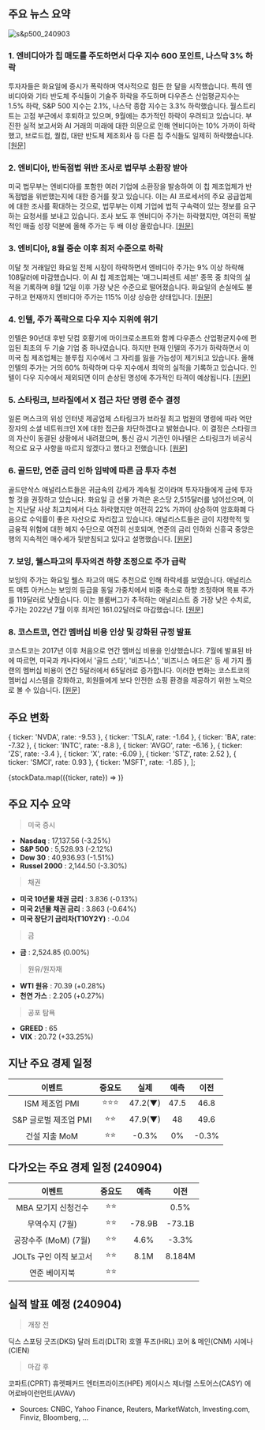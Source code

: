 ## 주요 뉴스 요약

![s&p500_240903](/map/240903.png)

### 1. **엔비디아가 칩 매도를 주도하면서 다우 지수 600 포인트, 나스닥 3% 하락**

투자자들은 화요일에 증시가 폭락하며 역사적으로 힘든 한 달을 시작했습니다. 특히 엔비디아와 기타 반도체 주식들이 기술주 하락을 주도하며 다우존스 산업평균지수는 1.5% 하락, S&P 500 지수는 2.1%, 나스닥 종합 지수는 3.3% 하락했습니다. 월스트리트는 고점 부근에서 후퇴하고 있으며, 9월에는 추가적인 하락이 우려되고 있습니다. 부진한 실적 보고서와 AI 거래의 미래에 대한 의문으로 인해 엔비디아는 10% 가까이 하락했고, 브로드컴, 퀄컴, 대만 반도체 제조회사 등 다른 칩 주식들도 일제히 하락했습니다. [[원문]](https://finance.yahoo.com/news/stock-market-today-dow-slides-600-points-nasdaq-sinks-3-as-nvidia-leads-chip-sell-off-155725785.html)

### 2. **엔비디아, 반독점법 위반 조사로 법무부 소환장 받아**

미국 법무부는 엔비디아를 포함한 여러 기업에 소환장을 발송하여 이 칩 제조업체가 반독점법을 위반했는지에 대한 증거를 찾고 있습니다. 이는 AI 프로세서의 주요 공급업체에 대한 조사를 확대하는 것으로, 법무부는 이제 기업에 법적 구속력이 있는 정보를 요구하는 요청서를 보내고 있습니다. 조사 보도 후 엔비디아 주가는 하락했지만, 여전히 폭발적인 매출 성장 덕분에 올해 주가는 두 배 이상 올랐습니다. [[원문]](https://www.bloomberg.com/news/articles/2024-09-03/nvidia-gets-doj-subpoena-in-escalating-antitrust-investigation?srnd=homepage-americas)

### 3. **엔비디아, 8월 중순 이후 최저 수준으로 하락**

이달 첫 거래일인 화요일 전체 시장이 하락하면서 엔비디아 주가는 9% 이상 하락해 108달러에 마감했습니다. 이 AI 칩 제조업체는 '매그니피센트 세븐' 종목 중 최악의 실적을 기록하며 8월 12일 이후 가장 낮은 수준으로 떨어졌습니다. 화요일의 손실에도 불구하고 현재까지 엔비디아 주가는 115% 이상 상승한 상태입니다. [[원문]](https://finance.yahoo.com/news/nvidia-stock-tumbles-9-to-lowest-level-since-mid-august-173835576.html)

### 4. **인텔, 주가 폭락으로 다우 지수 지위에 위기**

인텔은 90년대 후반 닷컴 호황기에 마이크로소프트와 함께 다우존스 산업평균지수에 편입된 최초의 두 기술 기업 중 하나였습니다. 하지만 현재 인텔의 주가가 하락하면서 이 미국 칩 제조업체는 블루칩 지수에서 그 자리를 잃을 가능성이 제기되고 있습니다. 올해 인텔의 주가는 거의 60% 하락하며 다우 지수에서 최악의 실적을 기록하고 있습니다. 인텔이 다우 지수에서 제외되면 이미 손상된 명성에 추가적인 타격이 예상됩니다. [[원문]](https://www.reuters.com/technology/intels-dow-status-under-threat-struggling-chipmakers-shares-plunge-2024-09-03/)

### 5. **스타링크, 브라질에서 X 접근 차단 명령 준수 결정**

일론 머스크의 위성 인터넷 제공업체 스타링크가 브라질 최고 법원의 명령에 따라 억만장자의 소셜 네트워크인 X에 대한 접근을 차단하겠다고 밝혔습니다. 이 결정은 스타링크의 자산이 동결된 상황에서 내려졌으며, 통신 감시 기관인 아나텔은 스타링크가 비공식적으로 요구 사항을 따르지 않겠다고 했다고 전했습니다. [[원문]](https://www.bloomberg.com/news/articles/2024-09-03/musk-s-starlink-backs-down-vows-to-comply-and-block-x-in-brazil?srnd=homepage-americas)

### 6. **골드만, 연준 금리 인하 임박에 따른 금 투자 추천**

골드만삭스 애널리스트들은 귀금속의 강세가 계속될 것이라며 투자자들에게 금에 투자할 것을 권장하고 있습니다. 화요일 금 선물 가격은 온스당 2,515달러를 넘어섰으며, 이는 지난달 사상 최고치에서 다소 하락했지만 여전히 22% 가까이 상승하여 암호화폐 다음으로 수익률이 좋은 자산으로 자리잡고 있습니다. 애널리스트들은 금이 지정학적 및 금융적 위험에 대한 헤지 수단으로 여전히 선호되며, 연준의 금리 인하와 신흥국 중앙은행의 지속적인 매수세가 뒷받침되고 있다고 설명했습니다. [[원문]](https://finance.yahoo.com/news/investors-should-go-for-gold-as-fed-rate-cut-looms-goldman-says-155551358.html)

### 7. **보잉, 웰스파고의 투자의견 하향 조정으로 주가 급락**

보잉의 주가는 화요일 웰스 파고의 매도 추천으로 인해 하락세를 보였습니다. 애널리스트 매튜 아커스는 보잉의 등급을 동일 가중치에서 비중 축소로 하향 조정하며 목표 주가를 119달러로 낮췄습니다. 이는 블룸버그가 추적하는 애널리스트 중 가장 낮은 수치로, 주가는 2022년 7월 이후 최저인 161.02달러로 마감했습니다. [[원문]](https://finance.yahoo.com/news/boeing-shares-tumble-wells-fargo-143528891.html)

### 8. **코스트코, 연간 멤버십 비용 인상 및 강화된 규정 발표**

코스트코는 2017년 이후 처음으로 연간 멤버십 비용을 인상했습니다. 7월에 발표된 바에 따르면, 미국과 캐나다에서 '골드 스타', '비즈니스', '비즈니스 애드온' 등 세 가지 플랜의 멤버십 비용이 연간 5달러에서 65달러로 증가합니다. 이러한 변화는 코스트코의 멤버십 시스템을 강화하고, 회원들에게 보다 안전한 쇼핑 환경을 제공하기 위한 노력으로 볼 수 있습니다. [[원문]](https://finance.yahoo.com/news/costco-first-membership-price-hike-151505585.html)

## 주요 변화

  { ticker: 'NVDA', rate: -9.53 },
  { ticker: 'TSLA', rate: -1.64 },
  { ticker: 'BA', rate: -7.32 },
  { ticker: 'INTC', rate: -8.8 },
  { ticker: 'AVGO', rate: -6.16 },
  { ticker: 'ZS', rate: -3.4 },
  { ticker: 'X', rate: -6.09 },
  { ticker: 'STZ', rate: 2.52 },
  { ticker: 'SMCI', rate: 0.93 },
  { ticker: 'MSFT', rate: -1.85 },
];

{stockData.map(({ticker, rate}) => <StockCardMini ticker={ticker} rate={rate}></StockCardMini>)}

## 주요 지수 요약

> 미국 증시

- **Nasdaq** : 17,137.56 (-3.25%)
- **S&P 500** : 5,528.93 (-2.12%)
- **Dow 30** : 40,936.93 (-1.51%)
- **Russel 2000** : 2,144.50 (-3.30%)

> 채권

- **미국 10년물 채권 금리** : 3.836 (-0.13%)
- **미국 2년물 채권 금리** : 3.863 (-0.64%)
- **미국 장단기 금리차(T10Y2Y)** : -0.04

> 금

- **금** : 2,524.85 (0.00%)

> 원유/원자재

- **WTI 원유** : 70.39 (+0.28%)
- **천연 가스** : 2.205 (+0.27%)

> 공포 탐욕

- **GREED** : 65
- **VIX** : 20.72 (+33.25%)

## 지난 주요 경제 일정

|        이벤트         | 중요도 |  실제   | 예측 | 이전  |
| :-------------------: | :----: | :-----: | :--: | :---: |
|    ISM 제조업 PMI     | ⭐⭐⭐ | 47.2(▼) | 47.5 | 46.8  |
| S&P 글로벌 제조업 PMI |  ⭐⭐  | 47.9(▼) |  48  | 49.6  |
|     건설 지출 MoM     |  ⭐⭐  |  -0.3%  |  0%  | -0.3% |

## 다가오는 주요 경제 일정 (240904)

|         이벤트         | 중요도 |  예측  |  이전  |
| :--------------------: | :----: | :----: | :----: |
|  MBA 모기지 신청건수   |  ⭐⭐  |        |  0.5%  |
|     무역수지 (7월)     |  ⭐⭐  | -78.9B | -73.1B |
|  공장수주 (MoM) (7월)  |  ⭐⭐  |  4.6%  | -3.3%  |
| JOLTs 구인 이직 보고서 |  ⭐⭐  |  8.1M  | 8.184M |
|     연준 베이지북      |  ⭐⭐  |        |        |

## 실적 발표 예정 (240904)

> 개장 전

딕스 스포팅 굿즈(DKS)
달러 트리(DLTR)
호멜 푸즈(HRL)
코어 & 메인(CNM)
시에나(CIEN)

> 마감 후

코파트(CPRT)
휴렛패커드 엔터프라이즈(HPE)
케이시스 제너럴 스토어스(CASY)
에어로바이런먼트(AVAV)

- Sources: CNBC, Yahoo Finance, Reuters, MarketWatch, Investing.com, Finviz, Bloomberg, ...
